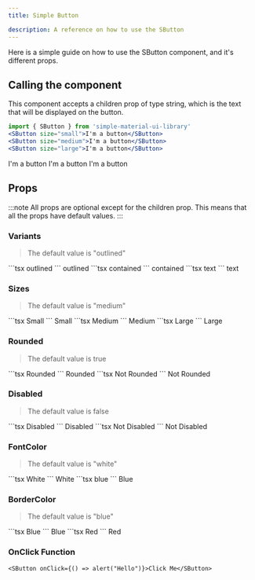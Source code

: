 ```yaml
---
title: Simple Button

description: A reference on how to use the SButton
---
```



Here is a simple guide on how to use the SButton component, and it's different props.

## Calling the component

This component accepts a children prop of type string, which is the text that will be displayed on the button.

```jsx	
import { SButton } from 'simple-material-ui-library'
<SButton size="small">I'm a button</SButton>
<SButton size="medium">I'm a button</SButton>
<SButton size="large">I'm a button</SButton>
```
<SButton size="small">I'm a button</SButton>
<SButton size="medium">I'm a button</SButton>
<SButton size="large">I'm a button</SButton>

## Props
:::note
All props are optional except for the children prop. This means that all the props have default values. 
:::

### Variants
> The default value is "outlined"
<Tabs>
<TabItem label="outlined">
```tsx
<SButton variant="outlined">outlined</SButton>
```
<SButton variant="outlined">outlined</SButton>
</TabItem>
<TabItem label="contained">
```tsx
<SButton variant="contained">contained</SButton>
```
<SButton variant="contained">contained</SButton>
</TabItem>
<TabItem label="text">
```tsx
<SButton variant="text">text</SButton>
```
<SButton variant="text">text</SButton>
</TabItem>

</Tabs>

### Sizes
> The default value is "medium"

<Tabs>
<TabItem label="small">
```tsx
<SButton size="small">Small</SButton>
```
<SButton size="small">Small</SButton>
</TabItem>
<TabItem label="medium">
```tsx
<SButton size="medium">Medium</SButton>
```
<SButton size="medium">Medium</SButton>
</TabItem>
<TabItem label="large">
```tsx
<SButton size="large">Large</SButton>
```
<SButton size="large">Large</SButton>
</TabItem>
</Tabs>

### Rounded
> The default value is true

<Tabs>
<TabItem label="true">
```tsx
<SButton rounded>Rounded</SButton>
```
<SButton rounded>Rounded</SButton>
</TabItem>
<TabItem label="false">
```tsx
<SButton rounded={false}>Not Rounded</SButton>
```
<SButton rounded={false}>Not Rounded</SButton>
</TabItem>
</Tabs>

### Disabled
> The default value is false

<Tabs>
<TabItem label="true">
```tsx
<SButton disabled>Disabled</SButton>
```
<SButton disabled>Disabled</SButton>
</TabItem>
<TabItem label="false">
```tsx
<SButton disabled={false}>Not Disabled</SButton>
```
<SButton disabled={false}>Not Disabled</SButton>
</TabItem>
</Tabs>

### FontColor
> The default value is "white"

<Tabs>
<TabItem label="white">
```tsx
<SButton fontColor="white">White</SButton>
```
<SButton fontColor="white">White</SButton>
</TabItem>
<TabItem label="blue">
```tsx
<SButton fontColor="blue">blue</SButton>
```
<SButton fontColor="blue">Blue</SButton>
</TabItem>
</Tabs>



### BorderColor
> The default value is "blue"

<Tabs>
<TabItem label="blue">
```tsx
<SButton borderColor="blue">Blue</SButton>
```
<SButton borderColor="blue">Blue</SButton>
</TabItem>
<TabItem label="red">
```tsx
<SButton borderColor="red">Red</SButton>
```
<SButton borderColor="red">Red</SButton>
</TabItem>
</Tabs>

### OnClick Function

```tsx
<SButton onClick={() => alert("Hello")}>Click Me</SButton>
```




